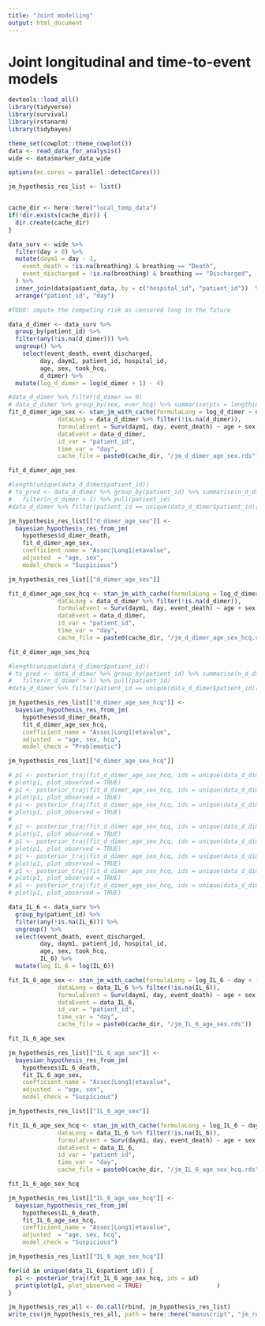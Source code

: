 ```yaml
---
title: "Joint modelling"
output: html_document
---
```


# Joint longitudinal and time-to-event models

```r
devtools::load_all()
library(tidyverse)
library(survival)
library(rstanarm)
library(tidybayes)

theme_set(cowplot::theme_cowplot())
data <- read_data_for_analysis()
wide <- data$marker_data_wide

options(mc.cores = parallel::detectCores())

jm_hypothesis_res_list <- list()


cache_dir <- here::here("local_temp_data")
if(!dir.exists(cache_dir)) {
  dir.create(cache_dir)
}

```

```r

data_surv <- wide %>%  
  filter(day > 0) %>%
  mutate(daym1 = day - 1,
    event_death = !is.na(breathing) & breathing == "Death",
    event_discharged = !is.na(breathing) & breathing == "Discharged",
  ) %>%
  inner_join(data$patient_data, by = c("hospital_id", "patient_id"))  %>%
  arrange("patient_id", "day")

#TODO: impute the competing risk as censored long in the future
```

```r
data_d_dimer <- data_surv %>%
  group_by(patient_id) %>%
  filter(any(!is.na(d_dimer))) %>%
  ungroup() %>%
    select(event_death, event_discharged, 
         day, daym1, patient_id, hospital_id, 
         age, sex, took_hcq,
         d_dimer) %>%
  mutate(log_d_dimer = log(d_dimer + 1) - 4)

#data_d_dimer %>% filter(d_dimer == 0)
# data_d_dimer %>% group_by(sex, ever_hcq) %>% summarise(pts = length(unique(patient_id)), n_dimer = sum(!is.na(d_dimer)))
fit_d_dimer_age_sex <- stan_jm_with_cache(formulaLong = log_d_dimer ~ day + (1  | patient_id),
              dataLong = data_d_dimer %>% filter(!is.na(d_dimer)),
              formulaEvent = Surv(daym1, day, event_death) ~ age + sex,
              dataEvent = data_d_dimer,
              id_var = "patient_id",
              time_var = "day",
              cache_file = paste0(cache_dir, "/jm_d_dimer_age_sex.rds"))

fit_d_dimer_age_sex

#length(unique(data_d_dimer$patient_id))
# to_pred <- data_d_dimer %>% group_by(patient_id) %>% summarise(n_d_dimer = sum(!is.na(d_dimer))) %>%
#   filter(n_d_dimer > 1) %>% pull(patient_id)
#data_d_dimer %>% filter(patient_id == unique(data_d_dimer$patient_id)[31])

```

```r
jm_hypothesis_res_list[["d_dimer_age_sex"]] <-
  bayesian_hypothesis_res_from_jm(
    hypotheses$d_dimer_death,
    fit_d_dimer_age_sex,
    coefficient_name = "Assoc|Long1|etavalue",
    adjusted  = "age, sex",
    model_check = "Suspicious")

jm_hypothesis_res_list[["d_dimer_age_sex"]]
```

```r
fit_d_dimer_age_sex_hcq <- stan_jm_with_cache(formulaLong = log_d_dimer ~ day + (1  | patient_id),
              dataLong = data_d_dimer %>% filter(!is.na(d_dimer)),
              formulaEvent = Surv(daym1, day, event_death) ~ age + sex + took_hcq,
              dataEvent = data_d_dimer,
              id_var = "patient_id",
              time_var = "day",
              cache_file = paste0(cache_dir, "/jm_d_dimer_age_sex_hcq.rds"))

fit_d_dimer_age_sex_hcq

#length(unique(data_d_dimer$patient_id))
# to_pred <- data_d_dimer %>% group_by(patient_id) %>% summarise(n_d_dimer = sum(!is.na(d_dimer))) %>%
#   filter(n_d_dimer > 1) %>% pull(patient_id)
#data_d_dimer %>% filter(patient_id == unique(data_d_dimer$patient_id)[31])

```

```r
jm_hypothesis_res_list[["d_dimer_age_sex_hcq"]] <-
  bayesian_hypothesis_res_from_jm(
    hypotheses$d_dimer_death,
    fit_d_dimer_age_sex_hcq,
    coefficient_name = "Assoc|Long1|etavalue",
    adjusted  = "age, sex, hcq",
    model_check = "Problematic")

jm_hypothesis_res_list[["d_dimer_age_sex_hcq"]]
```


```r
# p1 <- posterior_traj(fit_d_dimer_age_sex_hcq, ids = unique(data_d_dimer$patient_id)[1:11])
# plot(p1, plot_observed = TRUE)                     
# p1 <- posterior_traj(fit_d_dimer_age_sex_hcq, ids = unique(data_d_dimer$patient_id)[12:14])
# plot(p1, plot_observed = TRUE)                     
# p1 <- posterior_traj(fit_d_dimer_age_sex_hcq, ids = unique(data_d_dimer$patient_id)[15:18])
# plot(p1, plot_observed = TRUE)                     
# 
# p1 <- posterior_traj(fit_d_dimer_age_sex_hcq, ids = unique(data_d_dimer$patient_id)[19:20])
# plot(p1, plot_observed = TRUE)                     
# p1 <- posterior_traj(fit_d_dimer_age_sex_hcq, ids = unique(data_d_dimer$patient_id)[21:22])
# plot(p1, plot_observed = TRUE)                     
# p1 <- posterior_traj(fit_d_dimer_age_sex_hcq, ids = unique(data_d_dimer$patient_id)[22:26])
# plot(p1, plot_observed = TRUE)
# p1 <- posterior_traj(fit_d_dimer_age_sex_hcq, ids = unique(data_d_dimer$patient_id)[27:29])
# plot(p1, plot_observed = TRUE)                     
# p1 <- posterior_traj(fit_d_dimer_age_sex_hcq, ids = unique(data_d_dimer$patient_id)[30:32])
# plot(p1, plot_observed = TRUE)                     
```


```r
data_IL_6 <- data_surv %>%
  group_by(patient_id) %>%
  filter(any(!is.na(IL_6))) %>%
  ungroup() %>% 
  select(event_death, event_discharged, 
         day, daym1, patient_id, hospital_id, 
         age, sex, took_hcq,
         IL_6) %>%
  mutate(log_IL_6 = log(IL_6))

fit_IL_6_age_sex <- stan_jm_with_cache(formulaLong = log_IL_6 ~ day + (1 + day | patient_id),
              dataLong = data_IL_6 %>% filter(!is.na(IL_6)),
              formulaEvent = Surv(daym1, day, event_death) ~ age + sex,
              dataEvent = data_IL_6,
              id_var = "patient_id",
              time_var = "day",
              cache_file = paste0(cache_dir, "/jm_IL_6_age_sex.rds"))

fit_IL_6_age_sex

```
```r
jm_hypothesis_res_list[["IL_6_age_sex"]] <-
  bayesian_hypothesis_res_from_jm(
    hypotheses$IL_6_death,
    fit_IL_6_age_sex,
    coefficient_name = "Assoc|Long1|etavalue",
    adjusted  = "age, sex",
    model_check = "Suspicious")

jm_hypothesis_res_list[["IL_6_age_sex"]]

```

```r
fit_IL_6_age_sex_hcq <- stan_jm_with_cache(formulaLong = log_IL_6 ~ day + (1 + day | patient_id),
              dataLong = data_IL_6 %>% filter(!is.na(IL_6)),
              formulaEvent = Surv(daym1, day, event_death) ~ age + sex + took_hcq,
              dataEvent = data_IL_6,
              id_var = "patient_id",
              time_var = "day",
              cache_file = paste0(cache_dir, "/jm_IL_6_age_sex_hcq.rds"))

fit_IL_6_age_sex_hcq
```

```r
jm_hypothesis_res_list[["IL_6_age_sex_hcq"]] <-
  bayesian_hypothesis_res_from_jm(
    hypotheses$IL_6_death,
    fit_IL_6_age_sex_hcq,
    coefficient_name = "Assoc|Long1|etavalue",
    adjusted  = "age, sex, hcq",
    model_check = "Suspicious")

jm_hypothesis_res_list[["IL_6_age_sex_hcq"]]

```


```r
for(id in unique(data_IL_6$patient_id)) {
  p1 <- posterior_traj(fit_IL_6_age_sex_hcq, ids = id)
  print(plot(p1, plot_observed = TRUE)                     )
}

```

```r
jm_hypothesis_res_all <- do.call(rbind, jm_hypothesis_res_list)
write_csv(jm_hypothesis_res_all, path = here::here("manuscript", "jm_res.csv"))
```
